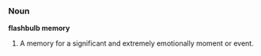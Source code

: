 ===Noun===

'''flashbulb memory'''

#A memory for a significant and extremely emotionally moment or event.